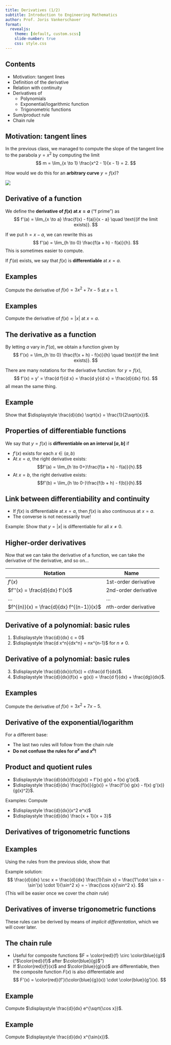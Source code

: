 ```yaml
---
title: Derivatives (1/2)
subtitle: Introduction to Engineering Mathematics
author: Prof. Joris Vankerschaver
format:
  revealjs:
    theme: [default, custom.scss]
    slide-number: true
    css: style.css
---
```


## Contents

- Motivation: tangent lines
- Definition of the derivative
- Relation with continuity
- Derivatives of
  - Polynomials
  - Exponential/logarithmic function
  - Trigonometric functions
- Sum/product rule
- Chain rule

## Motivation: tangent lines

In the previous class, we managed to compute the slope of the tangent line to the parabola $y = x^2$ by computing the limit
$$
    m = \lim_{x \to 1} \frac{x^2 - 1}{x - 1} = 2.
$$

How would we do this for an **arbitrary curve** $y = f(x)$? 

![](./images/04-derivatives/tangents.svg){fig-align="center"}

## Derivative of a function

We define the **derivative of $f(x)$ at $x = a$** ("f prime") as
$$
    f'(a) = \lim_{x \to a} \frac{f(x) - f(a)}{x - a} \quad \text{(if the limit exists)}.
$$

If we put $h = x - a$, we can rewrite this as
$$
    f'(a) = \lim_{h \to 0} \frac{f(a + h) - f(a)}{h}.
$$
This is sometimes easier to compute.

If $f'(a)$ exists, we say that $f(x)$ is **differentiable** at $x = a$.

## Examples

Compute the derivative of $f(x) = 3x^2 + 7x - 5$ at $x = 1$.

## Examples

Compute the derivative of $f(x) = |x|$ at $x = a$.

## The derivative as a function

By letting $a$ vary in $f'(a)$, we obtain a function given by
$$
    f'(x) = \lim_{h \to 0} \frac{f(x + h) - f(x)}{h} \quad \text{(if the limit exists)}.
$$

There are many notations for the derivative function: for $y = f(x)$, 
$$
    f'(x) = y' = \frac{d f}{d x} = \frac{d y}{d x} = \frac{d}{dx} f(x).
$$
all mean the same thing.

## Example

Show that $\displaystyle \frac{d}{dx} \sqrt{x} = \frac{1}{2\sqrt{x}}$.

## Properties of differentiable functions

We say that $y = f(x)$ is **differentiable on an interval $[a, b]$** if 

- $f'(x)$ exists for each $x \in (a, b)$
- At $x = a$, the right derivative exists: $$f'(a) = \lim_{h \to 0+}\frac{f(a + h) - f(a)}{h}.$$
- At $x = b$, the right derivative exists: $$f'(b) = \lim_{h \to 0-}\frac{f(b + h) - f(b)}{h}.$$

## Link between differentiability and continuity

- If $f(x)$ is differentiable at $x = a$, then $f(x)$ is also continuous at $x = a$.
- The converse is not necessarily true!

Example: Show that $y = |x|$ is differentiable for all $x \ne 0$.

## Higher-order derivatives

Now that we can take the derivative of a function, we can take the derivative of the derivative, and so on...

| Notation                               | Name                   |
|----------------------------------------|------------------------|
| $f'(x)$                                | 1st-order derivative   |
| $f''(x) = \frac{d}{dx} f'(x)$          | 2nd-order derivative   |
| ...                                    | ...                    |
| $f^{(n)}(x) = \frac{d}{dx} f^{(n-1)}(x)$ | $n$th-order derivative |

## Derivative of a polynomial: basic rules

1. $\displaystyle \frac{d}{dx} c = 0$
2. $\displaystyle \frac{d x^n}{dx^n} = nx^{n-1}$ for $n \ne 0$.

## Derivative of a polynomial: basic rules

3. $\displaystyle \frac{d}{dx}(cf(x)) = c\frac{d f}{dx}$.
4. $\displaystyle \frac{d}{dx}(f(x) + g(x)) = \frac{d f}{dx} + \frac{dg}{dx}$.

## Examples

Compute the derivative of $f(x) = 3x^2 + 7x - 5$.

## Derivative of the exponential/logarithm

\begin{align*}
    \frac{d}{dx} e^x & = e^x \\
    \frac{d}{dx} \ln x & = \frac{1}{x}.
\end{align*}

For a different base:
\begin{align*}
    \frac{d}{dx} a^x & = a^x \ln a \\
    \frac{d}{dx} \log_a x & = \frac{1}{x \ln a}
\end{align*}

- The last two rules will follow from the chain rule
- **Do not confuse the rules for $a^x$ and $x^n$!**

## Product and quotient rules

- $\displaystyle \frac{d}{dx}(f(x)g(x)) = f'(x) g(x) + f(x) g'(x)$.
- $\displaystyle \frac{d}{dx} \frac{f(x)}{g(x)} = \frac{f'(x) g(x) - f(x) g'(x)}{g(x)^2}$.

Examples: Compute

- $\displaystyle \frac{d}{dx}(x^2 e^x)$
- $\displaystyle \frac{d}{dx} \frac{x + 1}{x + 3}$

## Derivatives of trigonometric functions

\begin{align*}
    \frac{d}{dx} \sin x & = \cos x \\
    \frac{d}{dx} \cos x & = - \sin x \\
    \frac{d}{dx} \tan x & = \frac{1}{\cos^2 x}
\end{align*}

## Examples

Using the rules from the previous slide, show that

\begin{align*}
    \frac{d}{dx} \csc x & = - \cot x \csc x \\
    \frac{d}{dx} \sec x & = \tan x \sec x \\
    \frac{d}{dx} \cot x & = - \csc^2 x
\end{align*}

Example solution:
$$
    \frac{d}{dx} \csc x = \frac{d}{dx} \frac{1}{\sin x} = \frac{1'\cdot \sin x - \sin'(x) \cdot 1}{\sin^2 x} = - \frac{\cos x}{\sin^2 x}.
$$
(This will be easier once we cover the *chain rule*)

## Derivatives of inverse trigonometric functions 

\begin{align*}
    \frac{d}{dx} \arcsin x & = \frac{1}{\sqrt{1 - x^2}} \\
    \frac{d}{dx} \arccos x & = \frac{-1}{\sqrt{1 - x^2}} \\    
    \frac{d}{dx} \arctan x & = \frac{1}{1 + x^2} \\
\end{align*}

These rules can be derived by means of *implicit differentation*, which we will cover later.

## The chain rule

\newcommand{\red}[1]{\color{red}{#1}}
\newcommand{\blue}[1]{\color{blue}{#1}}

- Useful for composite functions $F = \red{f} \circ \blue{g}$ ("$\red{f}$ after $\blue{g}$")
- If $\red{f}(x)$ and $\blue{g}(x)$ are differentiable, then the composite function $F(x)$ is also differentiable and
$$
    F'(x) = \red{f'}(\blue{g}(x)) \cdot \blue{g'}(x).
$$

## Example

Compute $\displaystyle \frac{d}{dx} e^{\sqrt{\cos x}}$.

## Example

Compute $\displaystyle \frac{d}{dx} x^{\sin(x)}$.
